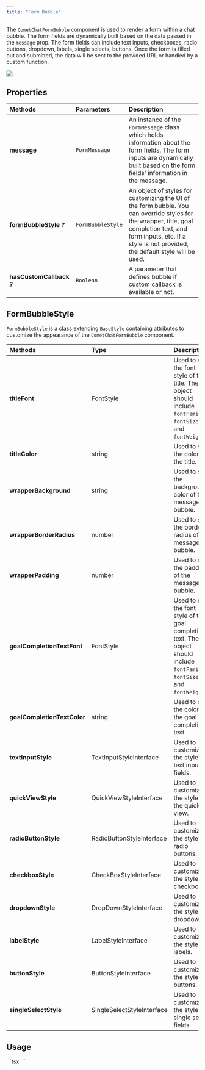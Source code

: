 ```yaml
---
title: "Form Bubble"
---
```


The `CometChatFormBubble` component is used to render a form within a chat bubble. The form fields are dynamically built based on the data passed in the `message` prop. The form fields can include text inputs, checkboxes, radio buttons, dropdown, labels, single selects, buttons. Once the form is filled out and submitted, the data will be sent to the provided URL or handled by a custom function.

<Frame>
  <img src="/images/ddeb0f0f-form_bubble-307d5645e6f67c6fa42cbea047faf35b.png" />
</Frame>

## Properties

| Methods                 | Parameters        | Description                                                                                                                                                                                                            |
| :----------------------- | :----------------- | :---------------------------------------------------------------------------------------------------------------------------------------------------------------------------------------------------------------------- |
| **message**             | `FormMessage`     | An instance of the `FormMessage` class which holds information about the form fields. The form inputs are dynamically built based on the form fields' information in the message.                                      |
| **formBubbleStyle ?**   | `FormBubbleStyle` | An object of styles for customizing the UI of the form bubble. You can override styles for the wrapper, title, goal completion text, and form inputs, etc. If a style is not provided, the default style will be used. |
| **hasCustomCallback ?** | `Boolean`         | A parameter that defines bubble if custom callback is available or not.                                                                                                                                                |

## FormBubbleStyle

`FormBubbleStyle` is a class extending `BaseStyle` containing attributes to customize the appearance of the `CometChatFormBubble` component.

| Methods                     | Type                       | Description                                                                                                                   |
| :--------------------------- | :-------------------------- | :----------------------------------------------------------------------------------------------------------------------------- |
| **titleFont**               | FontStyle                  | Used to set the font style of the title. The object should include `fontFamily`, `fontSize`, and `fontWeight`.                |
| **titleColor**              | string                     | Used to set the color of the title.                                                                                           |
| **wrapperBackground**       | string                     | Used to set the background color of the message bubble.                                                                       |
| **wrapperBorderRadius**     | number                     | Used to set the border radius of the message bubble.                                                                          |
| **wrapperPadding**          | number                     | Used to set the padding of the message bubble.                                                                                |
| **goalCompletionTextFont**  | FontStyle                  | Used to set the font style of the goal completion text. The object should include `fontFamily`, `fontSize`, and `fontWeight`. |
| **goalCompletionTextColor** | string                     | Used to set the color of the goal completion text.                                                                            |
| **textInputStyle**          | TextInputStyleInterface    | Used to customize the style of text input fields.                                                                             |
| **quickViewStyle**          | QuickViewStyleInterface    | Used to customize the style of the quick view.                                                                                |
| **radioButtonStyle**        | RadioButtonStyleInterface  | Used to customize the style of radio buttons.                                                                                 |
| **checkboxStyle**           | CheckBoxStyleInterface     | Used to customize the style of checkboxes.                                                                                    |
| **dropdownStyle**           | DropDownStyleInterface     | Used to customize the style of dropdowns.                                                                                     |
| **labelStyle**              | LabelStyleInterface        | Used to customize the style of labels.                                                                                        |
| **buttonStyle**             | ButtonStyleInterface       | Used to customize the style of buttons.                                                                                       |
| **singleSelectStyle**       | SingleSelectStyleInterface | Used to customize the style of single select fields.                                                                          |

## Usage

<Tabs>
<Tab title="TypeScript">
```tsx
<CometChat-form-bubble
  message={message} //message: FormMessage
  hasCustomCallback={false} // hasCustomCallback: boolean
  formBubbleStyle={style} //style?: FormBubbleStyle
/>
```

</Tab>

</Tabs>
